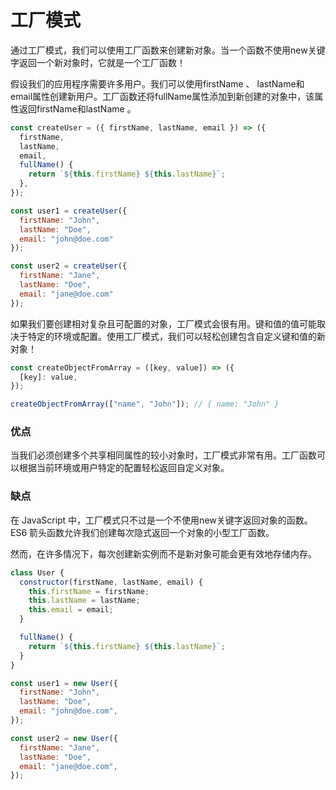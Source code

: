 # 工厂模式

通过工厂模式，我们可以使用工厂函数来创建新对象。当一个函数不使用new关键字返回一个新对象时，它就是一个工厂函数！

假设我们的应用程序需要许多用户。我们可以使用firstName 、 lastName和email属性创建新用户。工厂函数还将fullName属性添加到新创建的对象中，该属性返回firstName和lastName 。

``` JavaScript
const createUser = ({ firstName, lastName, email }) => ({
  firstName,
  lastName,
  email,
  fullName() {
    return `${this.firstName} ${this.lastName}`;
  },
});
```

``` JavaScript
const user1 = createUser({
  firstName: "John",
  lastName: "Doe",
  email: "john@doe.com"
});

const user2 = createUser({
  firstName: "Jane",
  lastName: "Doe",
  email: "jane@doe.com"
});
```

如果我们要创建相对复杂且可配置的对象，工厂模式会很有用。键和值的值可能取决于特定的环境或配置。使用工厂模式，我们可以轻松创建包含自定义键和值的新对象！

``` JavaScript
const createObjectFromArray = ([key, value]) => ({
  [key]: value,
});

createObjectFromArray(["name", "John"]); // { name: "John" }
```

### 优点

当我们必须创建多个共享相同属性的较小对象时，工厂模式非常有用。工厂函数可以根据当前环境或用户特定的配置轻松返回自定义对象。

### 缺点

在 JavaScript 中，工厂模式只不过是一个不使用new关键字返回对象的函数。 ES6 箭头函数允许我们创建每次隐式返回一个对象的小型工厂函数。

然而，在许多情况下，每次创建新实例而不是新对象可能会更有效地存储内存。

``` JavaScript
class User {
  constructor(firstName, lastName, email) {
    this.firstName = firstName;
    this.lastName = lastName;
    this.email = email;
  }

  fullName() {
    return `${this.firstName} ${this.lastName}`;
  }
}

const user1 = new User({
  firstName: "John",
  lastName: "Doe",
  email: "john@doe.com",
});

const user2 = new User({
  firstName: "Jane",
  lastName: "Doe",
  email: "jane@doe.com",
});
```